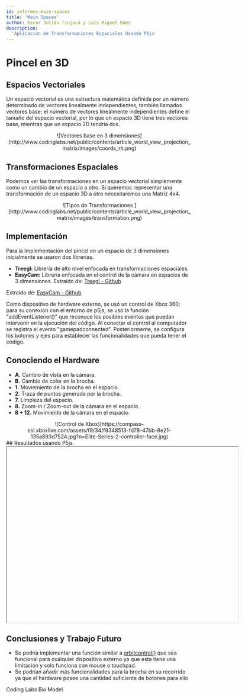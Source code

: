 ```yaml
---
id: informes-main-spaces
title: 'Main Spaces'
author: Oscar Julián Tinjacá y Luis Miguel Báez
description:
  'Aplicación de Transformaciones Espaciales Usando P5js'
---
```

# Pincel en 3D


## Espacios Vectoriales
Un espacio vectorial es una estructura matemática definida por un número determinado de vectores linealmente independientes, también llamados vectores base; el número de vectores linealmente independientes define el tamaño del espacio vectorial, por lo que un espacio 3D tiene tres vectores base, mientras que un espacio 2D tendría dos. 
<center>
![Vectores base en 3 dimensiones](http://www.codinglabs.net/public/contents/article_world_view_projection_matrix/images/coords_rh.png)
</center>

## Transformaciones Espaciales
Podemos ver las transformaciones en un espacio vectorial simplemente como un cambio de un espacio a otro.
Si queremos representar una transformación de un espacio 3D a otro necesitaremos una Matriz 4x4. 
<center>
![Tipos de Transformaciones ](http://www.codinglabs.net/public/contents/article_world_view_projection_matrix/images/transformation.png)
</center>

## Implementación
Para la Implementación del pincel en un espacio de 3 dimensiones inicialmente se usaron dos librerías.
* **Treegl:**  Librería de alto nivel enfocada en transformaciones espaciales.
* **EasyCam:** Librería enfocada en el control de la cámara en espacios de 3 dimensiones.
Extraido de: [Treegl - Github](https://github.com/VisualComputing/p5.treegl)

Extraido de: [EasyCam - Github](https://diwi.github.io/p5.EasyCam/)

Como dispositivo de hardware externo, se usó un control de Xbox 360; para su conexión con el entorno de p5js, se usó la función "addEventListener()" que reconoce los posibles eventos que puedan intervenir en la ejecución del código. Al conectar el control al computador se registra el evento "gamepadconnected".
Posteriormente, se configura los botones y ejes para establecer las funcionalidades que pueda tener el código.

## Conociendo el Hardware

* **A.**  Cambio de vista en la cámara.
* **B.**  Cambio de color en la brocha.
* **1.**  Moviemiento de la brocha en el espacio.
* **2.** Traza de puntos generada por la brocha.
* **7.**  Limpieza del espacio.
* **8.**  Zoom-in / Zoom-out de la cámara en el espacio.
* **8 + 12.**  Movimiento de la cámara en el espacio.
<center>
![Control de Xbox](https://compass-ssl.xboxlive.com/assets/f9/34/f9348513-fd78-47bb-8e21-135a893d7524.jpg?n=Elite-Series-2-controller-face.jpg)

</center>
## Resultados usando P5js
<center>

<iframe srcDoc="
        <html>
          <head>
            <script src=https://cdnjs.cloudflare.com/ajax/libs/p5.js/1.4.1/p5.min.js></script>
            <script src=https://cdnjs.cloudflare.com/ajax/libs/p5.js/1.4.1/addons/p5.sound.min.js></script>
             <script src=https://cdn.jsdelivr.net/gh/VisualComputing/p5.treegl/p5.treegl.js></script> 
             <script src=https://cdn.jsdelivr.net/gh/freshfork/p5.EasyCam@1.2.1/p5.easycam.js></script>        
            <script src='https://visual-computing-1.github.io/visual-site/js/brush3d/sketch.js'></script>
          </head>
          <body>
          </body>
        </html>
      "
      width="625px" height="475px"></iframe>
</center>


## Conclusiones y Trabajo Futuro
* Se podría implementar una función similar a [orbitcontrol()](https://p5js.org/es/examples/3d-orbit-control.html) que sea funcional para cualquier dispositivo externo ya que esta tiene una limitación y solo funciona con mouse o touchpad.
* Se podrían añadir más funcionalidades para la brocha en su recorrido ya que el hardware posee una cantidad suficiente de botones para ello 
<Resources title="References">
  <Resource source="Coding Labs" url="http://www.codinglabs.net/article_world_view_projection_matrix.aspx" title="World, View and Projection Transformation Matrices">
    Coding Labs
  </Resource>
  <Resource source="Bio Model" url="https://biomodel.uah.es/en/DIY/JSME/draw.es.htm" title="Moleculas en 3 dimensiones">
  Bio Model
  </Resource>
  
</Resources>
